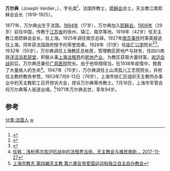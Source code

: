 {{Infobox Person
| name   = 万尔典<br />Joseph Verdier
| image     = 
| caption  = 耶穌會傳教士
| birth_date  = 1877年 
| birth_place = {{FRA}}
| death_date  ={{death year and age|1971|1877}}
| death_place =
| title          =  
| spouse         = 无
| parents        =
| occupation     = 传教士
}}

'''万尔典'''（Joseph Verdier，{{bd|1877年||1971年|}}），字长虞<ref>{{Cite web |url=http://www.shtong.gov.cn/Newsite/node2/node2245/node75195/node75207/node75222/node75230/userobject1ai90247.html |title=上海宗教志->--第八编人物->--第四章天主教 |access-date=2021-03-18 |archive-date=2016-04-27 |archive-url=https://web.archive.org/web/20160427173905/http://www.shtong.gov.cn/Newsite/node2/node2245/node75195/node75207/node75222/node75230/userobject1ai90247.html |dead-url=no }}</ref>，法国传教士，[[耶稣会|耶稣会]]会士。天主教江南耶稣会会长（1919-1925）。

1877年，万尔典出生于法国。[[1894年|1894年]]（17岁），万尔典加入[[耶稣会|耶稣会]]。[[1906年|1906年]]（29岁）前往中国，传教于[[江苏省|江苏省]]的徐州、镇江、南京等地。1919年（42岁）任天主教江南耶稣会会长，驻上海。1925年调任南京总铎。1927年[[南京事件|南京事件]]时乘英舰逃往上海，同年获法国政府授予的荣誉勋章。1928年（51岁）任[[徐汇公学|徐汇公学]]院长<ref>{{Cite web |url=http://www.cssn.cn/zgs/zgs_zgjds/201310/t20131025_546301.shtml |title=马学强：“素为沪地教会中学之冠”近代上海徐汇公学研究，《史林》2010年6期  |access-date=2021-03-18 |archive-date=2021-07-15 |archive-url=https://web.archive.org/web/20210715185353/http://www.cssn.cn/zgs/zgs_zgjds/201310/t20131025_546301.shtml }}</ref><ref>{{Cite web |url=http://www.shtong.gov.cn/dfz_web/DFZ/ZhangInfo?idnode=164739&tableName=userobject1a&id=-1 |title=上海专业志 普教志 第十一篇学校简介 第一章各区（县）学校介绍 |access-date=2021-03-18 |archive-date=2020-11-27 |archive-url=https://web.archive.org/web/20201127142627/http://www.shtong.gov.cn/dfz_web/DFZ/ZhangInfo?idnode=164739&tableName=userobject1a&id=-1 }}</ref>。1932年（55岁），万尔典调任上海教区总帐房，管理教区房地产与财务，住四川南路[[洋泾浜若瑟堂|洋泾浜若瑟堂]]，积极从事[[上海法租界|上海法租界]]的[[房地产业|房地产业]]，为教区获取大量财富。[[淞沪会战|淞沪会战]]前后，万尔典还兼任[[广慈医院|广慈医院]]院长。由于他举措得当，在1938年疫情中，挽救了大量病人的生命<ref>[https://www.sohu.com/a/206848873_631330 任轶：浅析两次淞沪抗战中的法租界当局、天主教会与难民救助 ，2017-11-27]</ref>。1947年（70岁），万尔典调任土山湾孤儿工艺院院长，并担任主教府教务参赞。1953年7月6-13日（76岁），上海市徐汇区组织天主教所办事业中的天主教职工召开控诉大会，控诉万尔典等传教士。7月18日，上海市军管会将万尔典等人驱逐出境。<ref>[http://www.shtong.gov.cn/dfz_web/DFZ/Info?idnode=75301&tableName=userobject1a&id=92012 上海宗教志 第四编天主教 第六章反帝爱国运动和独立自主自办教会 ]</ref>1971年万尔典去世，享年94岁。

==参考==
{{reflist}}
{{DEFAULTSORT:Verdier}}
[[分类:法国人|分类:法国人]]
[[分类:在华天主教传教士|w]]